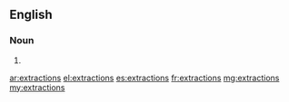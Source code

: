 ==English==

===Noun===
{{head|en|plural}}

# {{plural of|extraction|lang=en|nocat=1}}

[[ar:extractions]]
[[el:extractions]]
[[es:extractions]]
[[fr:extractions]]
[[mg:extractions]]
[[my:extractions]]